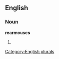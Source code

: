 ==English==

===Noun===
'''rearmouses'''

# {{plural of|[[rearmouse]]}}

[[Category:English plurals]]